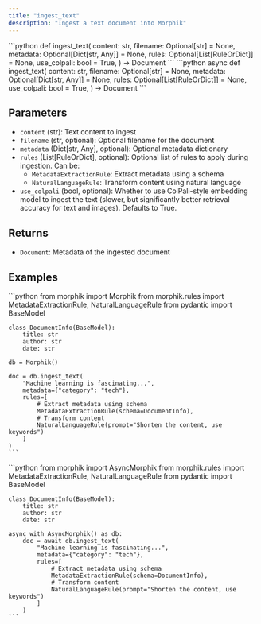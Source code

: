 ```yaml
---
title: "ingest_text"
description: "Ingest a text document into Morphik"
---
```


<Tabs>
  <Tab title="Sync">
    ```python
    def ingest_text(
        content: str,
        filename: Optional[str] = None,
        metadata: Optional[Dict[str, Any]] = None,
        rules: Optional[List[RuleOrDict]] = None,
        use_colpali: bool = True,
    ) -> Document
    ```
  </Tab>
  <Tab title="Async">
    ```python
    async def ingest_text(
        content: str,
        filename: Optional[str] = None,
        metadata: Optional[Dict[str, Any]] = None,
        rules: Optional[List[RuleOrDict]] = None,
        use_colpali: bool = True,
    ) -> Document
    ```
  </Tab>
</Tabs>

## Parameters

- `content` (str): Text content to ingest
- `filename` (str, optional): Optional filename for the document
- `metadata` (Dict[str, Any], optional): Optional metadata dictionary
- `rules` (List[RuleOrDict], optional): Optional list of rules to apply during ingestion. Can be:
  - `MetadataExtractionRule`: Extract metadata using a schema
  - `NaturalLanguageRule`: Transform content using natural language
- `use_colpali` (bool, optional): Whether to use ColPali-style embedding model to ingest the text (slower, but significantly better retrieval accuracy for text and images). Defaults to True.

## Returns

- `Document`: Metadata of the ingested document

## Examples

<Tabs>
  <Tab title="Sync">
    ```python
    from morphik import Morphik
    from morphik.rules import MetadataExtractionRule, NaturalLanguageRule
    from pydantic import BaseModel
    
    class DocumentInfo(BaseModel):
        title: str
        author: str
        date: str
    
    db = Morphik()
    
    doc = db.ingest_text(
        "Machine learning is fascinating...",
        metadata={"category": "tech"},
        rules=[
            # Extract metadata using schema
            MetadataExtractionRule(schema=DocumentInfo),
            # Transform content
            NaturalLanguageRule(prompt="Shorten the content, use keywords")
        ]
    )
    ```
  </Tab>
  <Tab title="Async">
    ```python
    from morphik import AsyncMorphik
    from morphik.rules import MetadataExtractionRule, NaturalLanguageRule
    from pydantic import BaseModel
    
    class DocumentInfo(BaseModel):
        title: str
        author: str
        date: str
    
    async with AsyncMorphik() as db:
        doc = await db.ingest_text(
            "Machine learning is fascinating...",
            metadata={"category": "tech"},
            rules=[
                # Extract metadata using schema
                MetadataExtractionRule(schema=DocumentInfo),
                # Transform content
                NaturalLanguageRule(prompt="Shorten the content, use keywords")
            ]
        )
    ```
  </Tab>
</Tabs>